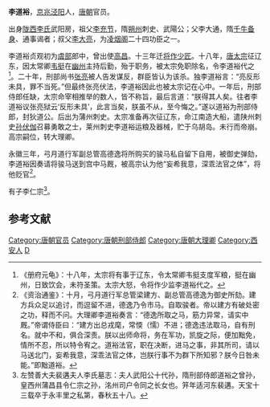 '''李道裕'''，[[京兆|京兆]][[泾阳|泾阳]]人，[[唐朝|唐朝]]官员。

出身[[陇西李氏|陇西李氏]]武阳房，祖父[[李充节|李充节]]，隋[[朔州|朔州]]刺史、武陽公；父李大通，隋[[千牛备身|千牛备身]]、通事谒者；叔父[[李大亮|李大亮]]，为[[凌烟阁|凌烟阁]]二十四功臣之一。

李道裕贞观初为[[虞部|虞部]]郎中，曾出使[[高昌|高昌]]。十三年迁[[将作少匠|将作少匠]]。十八年，[[唐太宗|唐太宗]]征辽东，因太常卿[[韦挺|韦挺]]在[[幽州|幽州]]主持后勤，殆于职务，被太宗免职除名，令李道裕代之<ref>《册府元龟》：十八年，太宗将有事于辽东，令太常卿韦挺支度军粮，挺在幽州，日致饮会，未符圣策。太宗大怒，令将作少监李道裕代之。</ref>。二十年，刑部尚书[[张亮|张亮]]被人告发谋反，群臣皆认为该杀。独李道裕言：“亮反形未具，罪不当死。”但最终张亮伏法，李道裕因此也被太宗记在心中。一年后，刑部侍郎任缺，太宗命宰相推举的数人，皆不称旨，最后言道：“朕得其人矣。往者李道裕议张亮狱云‘反形未具’，此言当矣，朕虽不从，至今悔之。”遂以道裕为刑部侍郎，封狄道公。后出为蒲州刺史。太宗准备再次征辽东，命江南造大船，遣陕州刺史[[孙伏伽|孙伏伽]]召募勇敢之士，莱州刺史李道裕运粮及器械，贮于乌胡岛。未行而帝崩。高宗嗣位，转大理卿。

永徽三年，弓月道行军副总管高德逸将所购买的骏马私自留下自用，被御史弹劾，李道裕因奏请将骏马送到宫中马厩，被高宗认为他“妄希我意，深乖法官之体”，将他贬官<ref>《资治通鉴》：十月，弓月道行军总管梁建方、副总管高德逸为御史所劾。建方兵众足以追讨，而逗留不进，德逸乃令市马。自取骏者。帝以建方有破处密之功，释而不问。大理卿李道裕奏言：“德逸所取之马，筋力异常，请实中厩。”帝谓侍臣曰：“建方出总戎麾，常愞（懦）不进；德逸违法取马，自有刑名。就中不和，俱合深责。朕以出师命将，务在军功，凯旋之际，便加黜免，情所不忍，所以特令宥之。道裕法官，职在决断，进马之事，非其所司，请以马送北门，妄希我意，深乖法官之体，岂朕行事不为群下所知邪？朕今日咎未能。”即黜道裕。</ref>。

有子李仁宗<ref>左赞善大夫裴遘夫人李氏墓志：夫人武阳公十代孙，隋刑部侍郎道裕之曾孙，皇西州蒲昌县令仁宗之孙，洺州司户令同之长女也。笄年适河东裴遘。天宝十三载卒于永丰里之私第，春秋五十八。</ref>。

==参考文献==
{{reflist}}

{{DEFAULTSORT:L}}
[[Category:唐朝官员|Category:唐朝官员]]
[[Category:唐朝刑部侍郎|Category:唐朝刑部侍郎]]
[[Category:唐朝大理卿|Category:唐朝大理卿]]
[[Category:西安人|Category:西安人]]
[[Category:陇西李氏|D]]